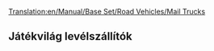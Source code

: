 [[Translation:en/Manual/Base Set/Road Vehicles/Mail Trucks]]
{{hu/Navbox Közúti járművek}}
{{hu/Közúti járművek|name     = MPS levélszállító
  |img      = MPS_Mail_Truck.png
  |price    = £4,715 ($9,430)
  |speed    = 48 km/h (30 mph)
  |annual   = £421 ($842)
  |designed = 1935
  |life     = 15
  |capacity = 22 csomag [[hu/Manual/Base Set/Cargos/Levél|levél]]
}}
{{hu/Közúti járművek|name     = Reynard levélszállító
  |img      = Reynard_Mail_Truck.png
  |price    = £5,535 ($11,070)
  |speed    = 88 km/h (55 mph)
  |annual   = £787 ($1,574)
  |designed = 1980
  |life     = 15
  |capacity = 28 csomag [[hu/Manual/Base Set/Cargos/Levél|levél]]
}}
{{hu/Közúti járművek|name     = Perry levélszállító
  |img      = Perry_Mail_Truck.png
  |price    = £5,945 ($11,890) 
  |speed    = 112 km/h (70 mph)
  |annual   = £1,125 ($2,250)
  |designed = 2018
  |life     = 15
  |capacity = 30 csomag [[hu/Manual/Base Set/Cargos/Levél|levél]]
}}

==Játékvilág levélszállítók==
{{hu/Közúti járművek|name     = ErőGép levélszállító
  |img      = MightyMover_Mail_Truck.png
  |price    = *£4,715 ($9,430)
  |speed    = 48 km/h ()
  |annual   = £421 ($842)
  |designed = 1935
  |life     = 15
  |capacity = 22 csomag [[hu/Manual/Base Set/Cargos/Levél|levél]]
}}
{{hu/Közúti járművek|name     = SemmiErő levélszállító
  |img      = Powernaught_Mail_Truck.png
  |price    = *£6,535 ($11,070)
  |speed    = 88 km/h ()
  |annual   = £787 ($1,574)
  |designed = 1979
  |life     = 15
  |capacity = 28 csomag [[hu/Manual/Base Set/Cargos/Levél|levél]]
}}
{{hu/Közúti járművek|name     = ZummDeGyors levélszállító
  |img      = Wizzowow_Mail_Truck.png
  |price    = *£6,945 ($11,890)
  |speed    = 112 km/h
  |annual   = £1,125 ($2,250)
  |designed = 2018
  |life     = 15
  |capacity = 30 csomag [[hu/Manual/Base Set/Cargos/Levél|levél]]
}}